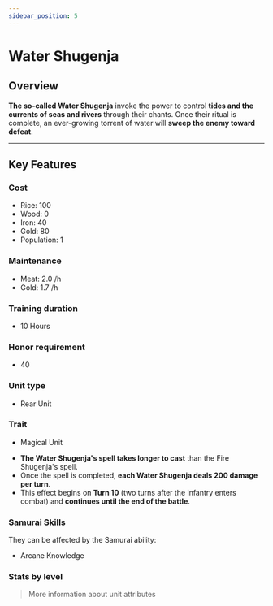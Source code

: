 ```yaml
---
sidebar_position: 5
---
```



# Water Shugenja

## Overview

**The so-called Water Shugenja** invoke the power to control **tides and the currents of seas and rivers** through their chants. Once their ritual is complete, an ever-growing torrent of water will **sweep the enemy toward defeat**.  

---

## Key Features

### Cost
- Rice: 100  
- Wood: 0  
- Iron: 40  
- Gold: 80  
- Population: 1

### Maintenance
- Meat: 2.0 /h  
- Gold: 1.7 /h

### Training duration
- 10 Hours

### Honor requirement
- 40

### Unit type
- <Link to="../#rear-units">Rear Unit</Link>

### Trait
- <Link to="../#magical-units">Magical Unit</Link>

<Admonition type="tip" title="Magic Effect – Tidal Wrath">
  <ul>
    <li><strong>The Water Shugenja's spell takes longer to cast</strong> than the Fire Shugenja's spell.</li>
    <li>Once the spell is completed, <strong>each Water Shugenja deals 200 damage per turn</strong>.</li>
    <li>This effect begins on <strong>Turn 10</strong> (two turns after the infantry enters combat) and <strong>continues until the end of the battle</strong>.</li>
  </ul>
</Admonition>

### Samurai Skills  
They can be affected by the Samurai ability:  
- <Link to="../../samurais/knowledge-skills#arcane-knowledge">Arcane Knowledge</Link>

### Stats by level

<UnitStatsTable unitName="Water Shugenja" />

> <Link to="../#attributes">More information about unit attributes</Link>
